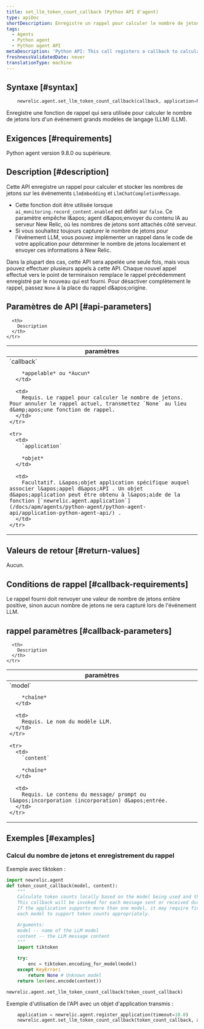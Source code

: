 ```yaml
---
title: set_llm_token_count_callback (Python API d'agent)
type: apiDoc
shortDescription: Enregistre un rappel pour calculer le nombre de jetons LLM
tags:
  - Agents
  - Python agent
  - Python agent API
metaDescription: 'Python API: This call registers a callback to calculate LLM token counts'
freshnessValidatedDate: never
translationType: machine
---
```


## Syntaxe [#syntax]

```py
    newrelic.agent.set_llm_token_count_callback(callback, application=None)
```

Enregistre une fonction de rappel qui sera utilisée pour calculer le nombre de jetons lors d&apos;un événement grands modèles de langage (LLM) (LLM).

## Exigences [#requirements]

Python agent version 9.8.0 ou supérieure.

## Description [#description]

Cette API enregistre un rappel pour calculer et stocker les nombres de jetons sur les événements `LlmEmbedding` et `LlmChatCompletionMessage`.

* Cette fonction doit être utilisée lorsque `ai_monitoring.record_content.enabled` est défini sur `false`. Ce paramètre empêche l&amp;apos; agent d&amp;apos;envoyer du contenu IA au serveur New Relic, où les nombres de jetons sont attachés côté serveur.
* Si vous souhaitez toujours capturer le nombre de jetons pour l&apos;événement LLM, vous pouvez implémenter un rappel dans le code de votre application pour déterminer le nombre de jetons localement et envoyer ces informations à New Relic.

Dans la plupart des cas, cette API sera appelée une seule fois, mais vous pouvez effectuer plusieurs appels à cette API. Chaque nouvel appel effectué vers le point de terminaison remplace le rappel précédemment enregistré par le nouveau qui est fourni. Pour désactiver complètement le rappel, passez `None` à la place du rappel d&amp;apos;origine.

## Paramètres de API [#api-parameters]

<table>
  <thead>
    <tr>
      <th width="25%">
        paramètres
      </th>

      <th>
        Description
      </th>
    </tr>
  </thead>

  <tbody>
    <tr>
      <td>
        `callback`

        *appelable* ou *Aucun*
      </td>

      <td>
        Requis. Le rappel pour calculer le nombre de jetons. Pour annuler le rappel actuel, transmettez `None` au lieu d&amp;apos;une fonction de rappel.
      </td>
    </tr>

    <tr>
      <td>
        `application`

        *objet*
      </td>

      <td>
        Facultatif. L&apos;objet application spécifique auquel associer l&apos;appel d&apos;API . Un objet d&apos;application peut être obtenu à l&apos;aide de la fonction [`newrelic.agent.application`](/docs/apm/agents/python-agent/python-agent-api/application-python-agent-api/) .
      </td>
    </tr>
  </tbody>
</table>

## Valeurs de retour [#return-values]

Aucun.

## Conditions de rappel [#callback-requirements]

Le rappel fourni doit renvoyer une valeur de nombre de jetons entière positive, sinon aucun nombre de jetons ne sera capturé lors de l&apos;événement LLM.

## rappel paramètres [#callback-parameters]

<table>
  <thead>
    <tr>
      <th width="25%">
        paramètres
      </th>

      <th>
        Description
      </th>
    </tr>
  </thead>

  <tbody>
    <tr>
      <td>
        `model`

        *chaîne*
      </td>

      <td>
        Requis. Le nom du modèle LLM.
      </td>
    </tr>

    <tr>
      <td>
        `content`

        *chaîne*
      </td>

      <td>
        Requis. Le contenu du message/ prompt ou l&apos;incorporation (incorporation) d&apos;entrée.
      </td>
    </tr>
  </tbody>
</table>

## Exemples [#examples]

### Calcul du nombre de jetons et enregistrement du rappel

Exemple avec tiktoken :

```py
import newrelic.agent
def token_count_callback(model, content):
    """
    Calculate token counts locally based on the model being used and the content.
    This callback will be invoked for each message sent or received during a LLM call.
    If the application supports more than one model, it may require finding libraries for
    each model to support token counts appropriately.

    Arguments:
    model -- name of the LLM model
    content -- the LLM message content
    """
    import tiktoken

    try:
        enc = tiktoken.encoding_for_model(model)
    except KeyError:
        return None # Unknown model
    return len(enc.encode(content))

newrelic.agent.set_llm_token_count_callback(token_count_callback)
```

Exemple d&apos;utilisation de l&apos;API avec un objet d&apos;application transmis :

```py
    application = newrelic.agent.register_application(timeout=10.0)
    newrelic.agent.set_llm_token_count_callback(token_count_callback, application)
```